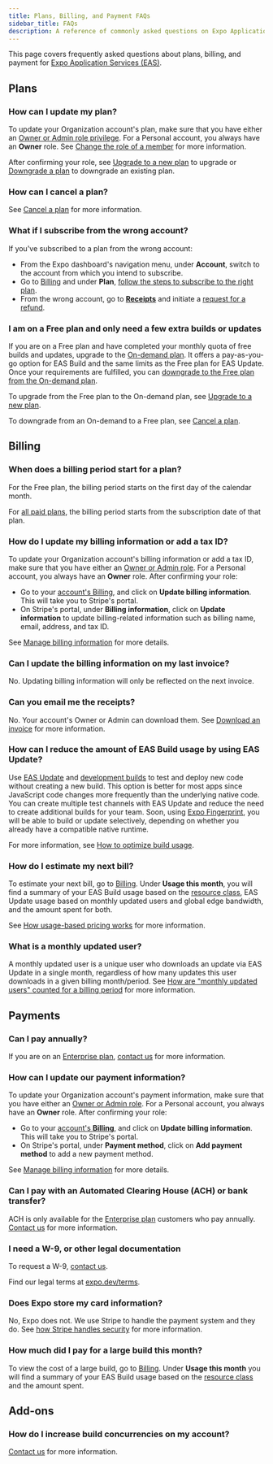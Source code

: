```yaml
---
title: Plans, Billing, and Payment FAQs
sidebar_title: FAQs
description: A reference of commonly asked questions on Expo Application Services (EAS) plans, billing, and payment.
---
```


This page covers frequently asked questions about plans, billing, and payment for [Expo Application Services (EAS)](/eas/).

## Plans

### How can I update my plan?

To update your Organization account's plan, make sure that you have either an [Owner or Admin role privilege](/accounts/working-together/#manage-access). For a Personal account, you always have an **Owner** role. See [Change the role of a member](/accounts/account-types/#change-the-role-of-a-member) for more information.

After confirming your role, see [Upgrade to a new plan](/billing/manage/#upgrade-to-a-new-plan) to upgrade or [Downgrade a plan](/billing/manage/#downgrade-a-plan) to downgrade an existing plan.

### How can I cancel a plan?

See [Cancel a plan](/billing/manage/#cancel-a-plan) for more information.

### What if I subscribe from the wrong account?

If you've subscribed to a plan from the wrong account:

- From the Expo dashboard's navigation menu, under **Account**, switch to the account from which you intend to subscribe.
- Go to [Billing](https://expo.dev/settings/billing) and under **Plan**, [follow the steps to subscribe to the right plan](/billing/manage/#upgrade-to-a-new-plan).
- From the wrong account, go to **[Receipts](https://expo.dev/accounts/[account]/settings/receipts)** and initiate a [request for a refund](/billing/invoices-and-receipts/#request-a-refund).

### I am on a Free plan and only need a few extra builds or updates

If you are on a Free plan and have completed your monthly quota of free builds and updates, upgrade to the [On-demand plan](/billing/plans/). It offers a pay-as-you-go option for EAS Build and the same limits as the Free plan for EAS Update. Once your requirements are fulfilled, you can [downgrade to the Free plan from the On-demand plan](/billing/manage/#cancel-a-plan).

To upgrade from the Free plan to the On-demand plan, see [Upgrade to a new plan](/billing/manage/#upgrade-to-a-new-plan).

To downgrade from an On-demand to a Free plan, see [Cancel a plan](/billing/manage/#cancel-a-plan).

## Billing

### When does a billing period start for a plan?

For the Free plan, the billing period starts on the first day of the calendar month.

For [all paid plans](/billing/plans/#plans), the billing period starts from the subscription date of that plan.

### How do I update my billing information or add a tax ID?

To update your Organization account's billing information or add a tax ID, make sure that you have either an [Owner or Admin role](/accounts/working-together/#manage-access). For a Personal account, you always have an **Owner** role. After confirming your role:

- Go to your [account's Billing](https://expo.dev/settings/billing), and click on **Update billing information**. This will take you to Stripe's portal.
- On Stripe's portal, under **Billing information**, click on **Update information** to update billing-related information such as billing name, email, address, and tax ID.

See [Manage billing information](/billing/manage/#manage-billing-information) for more details.

### Can I update the billing information on my last invoice?

No. Updating billing information will only be reflected on the next invoice.

### Can you email me the receipts?

No. Your account's Owner or Admin can download them. See [Download an invoice](/billing/invoices-and-receipts/#download-and-view--an-invoice) for more information.

### How can I reduce the amount of EAS Build usage by using EAS Update?

Use [EAS Update](/eas-update/introduction/) and [development builds](/develop/development-builds/introduction/) to test and deploy new code without creating a new build. This option is better for most apps since JavaScript code changes more frequently than the underlying native code. You can create multiple test channels with EAS Update and reduce the need to create additional builds for your team. Soon, using [Expo Fingerprint](https://expo.dev/blog/fingerprint-your-native-runtime), you will be able to build or update selectively, depending on whether you already have a compatible native runtime.

For more information, see [How to optimize build usage](/billing/usage-based-pricing/#how-to-optimize-build-usage).

### How do I estimate my next bill?

To estimate your next bill, go to [Billing](https://expo.dev/settings/billing). Under **Usage this month**, you will find a summary of your EAS Build usage based on the [resource class](/build/eas-json/#selecting-resource-class), EAS Update usage based on monthly updated users and global edge bandwidth, and the amount spent for both.

See [How usage-based pricing works](/billing/usage-based-pricing/#how-usage-based-pricing-works) for more information.

### What is a monthly updated user?

A monthly updated user is a unique user who downloads an update via EAS Update in a single month, regardless of how many updates this user downloads in a given billing month/period. See [How are "monthly updated users" counted for a billing period](/eas-update/faq/#how-are-monthly-updated-users-counted-for-a-billing-cycle) for more information.

## Payments

### Can I pay annually?

If you are on an [Enterprise plan](/billing/plans/#enterprise), [contact us](https://expo.dev/contact) for more information.

### How can I update our payment information?

To update your Organization account's payment information, make sure that you have either an [Owner or Admin role](/accounts/working-together/#manage-access). For a Personal account, you always have an **Owner** role. After confirming your role:

- Go to your [account's **Billing**](https://expo.dev/settings/billing), and click on **Update billing information**. This will take you to Stripe's portal.
- On Stripe's portal, under **Payment method**, click on **Add payment method** to add a new payment method.

See [Manage billing information](/billing/manage/#payment-method) for more details.

### Can I pay with an Automated Clearing House (ACH) or bank transfer?

ACH is only available for the [Enterprise plan](/billing/plans/#enterprise) customers who pay annually. [Contact us](https://expo.dev/contact) for more information.

### I need a W-9, or other legal documentation

To request a W-9, [contact us](https://expo.dev/contact).

Find our legal terms at [expo.dev/terms](https://expo.dev/terms).

### Does Expo store my card information?

No, Expo does not. We use Stripe to handle the payment system and they do. See [how Stripe handles security](https://docs.stripe.com/security) for more information.

### How much did I pay for a large build this month?

To view the cost of a large build, go to [Billing](https://expo.dev/settings/billing). Under **Usage this month** you will find a summary of your EAS Build usage based on the [resource class](/build/eas-json/#selecting-resource-class) and the amount spent.

## Add-ons

### How do I increase build concurrencies on my account?

[Contact us](https://expo.dev/contact) for more information.
